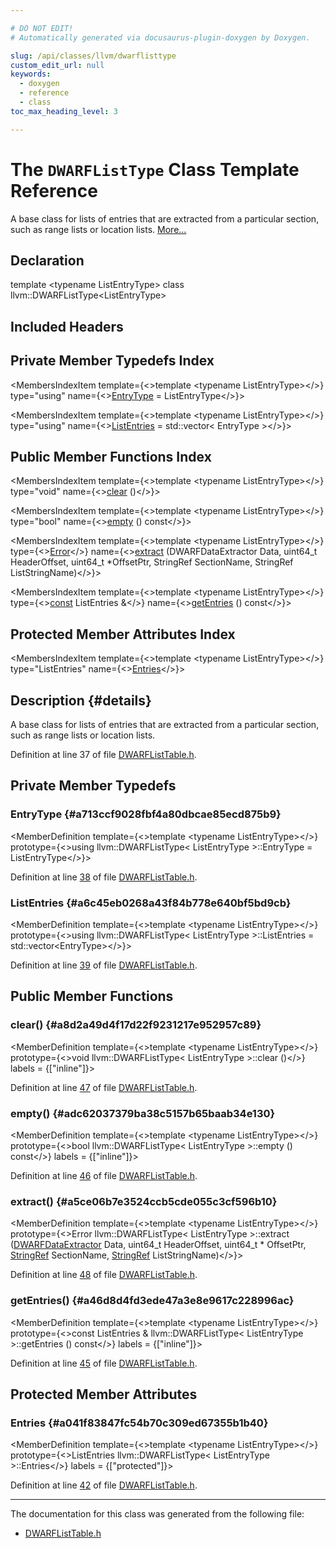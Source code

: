 ```yaml
---

# DO NOT EDIT!
# Automatically generated via docusaurus-plugin-doxygen by Doxygen.

slug: /api/classes/llvm/dwarflisttype
custom_edit_url: null
keywords:
  - doxygen
  - reference
  - class
toc_max_heading_level: 3

---
```





# The `DWARFListType` Class Template Reference

<DoxygenPage pluginConfig={pluginConfig}>

A base class for lists of entries that are extracted from a particular section, such as range lists or location lists. <a href="#details">More...</a>

## Declaration

<CodeBlock>template &lt;typename ListEntryType&gt;
class llvm::DWARFListType&lt;ListEntryType&gt;</CodeBlock>

## Included Headers

<IncludesList>
<IncludesListItem
  filePath="llvm/DebugInfo/DWARF/DWARFListTable.h"
  permalink="/docs/api/files/include/include/llvm/include/llvm/debuginfo/include/llvm/debuginfo/dwarf/dwarflisttable-h"
  isLocal="true" />
</IncludesList>

## Private Member Typedefs Index

<MembersIndex>

<MembersIndexItem
  template={<>template &lt;typename ListEntryType&gt;</>}
  type="using"
  name={<><a href="#a713ccf9028fbf4a80dbcae85ecd875b9">EntryType</a> = ListEntryType</>}>
</MembersIndexItem>

<MembersIndexItem
  template={<>template &lt;typename ListEntryType&gt;</>}
  type="using"
  name={<><a href="#a6c45eb0268a43f84b778e640bf5bd9cb">ListEntries</a> = std::vector&lt; EntryType &gt;</>}>
</MembersIndexItem>

</MembersIndex>

## Public Member Functions Index

<MembersIndex>

<MembersIndexItem
  template={<>template &lt;typename ListEntryType&gt;</>}
  type="void"
  name={<><a href="#a8d2a49d4f17d22f9231217e952957c89">clear</a> ()</>}>
</MembersIndexItem>

<MembersIndexItem
  template={<>template &lt;typename ListEntryType&gt;</>}
  type="bool"
  name={<><a href="#adc62037379ba38c5157b65baab34e130">empty</a> () const</>}>
</MembersIndexItem>

<MembersIndexItem
  template={<>template &lt;typename ListEntryType&gt;</>}
  type={<><a href="/docs/api/classes/llvm/error">Error</a></>}
  name={<><a href="#a5ce06b7e3524ccb5cde055c3cf596b10">extract</a> (DWARFDataExtractor Data, uint64&#95;t HeaderOffset, uint64&#95;t &#42;OffsetPtr, StringRef SectionName, StringRef ListStringName)</>}>
</MembersIndexItem>

<MembersIndexItem
  template={<>template &lt;typename ListEntryType&gt;</>}
  type={<><a href="/docs/api/files/lib/lib/target/lib/target/aarch64/aarch64promoteconstant-cpp/#a90f8350fecae261c25be85d38b451bff">const</a> ListEntries &amp;</>}
  name={<><a href="#a46d8d4fd3ede47a3e8e9617c228996ac">getEntries</a> () const</>}>
</MembersIndexItem>

</MembersIndex>

## Protected Member Attributes Index

<MembersIndex>

<MembersIndexItem
  template={<>template &lt;typename ListEntryType&gt;</>}
  type="ListEntries"
  name={<><a href="#a041f83847fc54b70c309ed67355b1b40">Entries</a></>}>
</MembersIndexItem>

</MembersIndex>

## Description {#details}

A base class for lists of entries that are extracted from a particular section, such as range lists or location lists.

Definition at line 37 of file <a href="/docs/api/files/include/include/llvm/include/llvm/debuginfo/include/llvm/debuginfo/dwarf/dwarflisttable-h">DWARFListTable.h</a>.

<SectionDefinition>

## Private Member Typedefs

### EntryType {#a713ccf9028fbf4a80dbcae85ecd875b9}

<MemberDefinition
  template={<>template &lt;typename ListEntryType&gt;</>}
  prototype={<>using llvm::DWARFListType&lt; ListEntryType &gt;::EntryType =  ListEntryType</>}>

Definition at line <a href="/docs/api/files/include/include/llvm/include/llvm/debuginfo/include/llvm/debuginfo/dwarf/dwarflisttable-h/#l00038">38</a> of file <a href="/docs/api/files/include/include/llvm/include/llvm/debuginfo/include/llvm/debuginfo/dwarf/dwarflisttable-h">DWARFListTable.h</a>.
</MemberDefinition>

### ListEntries {#a6c45eb0268a43f84b778e640bf5bd9cb}

<MemberDefinition
  template={<>template &lt;typename ListEntryType&gt;</>}
  prototype={<>using llvm::DWARFListType&lt; ListEntryType &gt;::ListEntries =  std::vector&lt;EntryType&gt;</>}>

Definition at line <a href="/docs/api/files/include/include/llvm/include/llvm/debuginfo/include/llvm/debuginfo/dwarf/dwarflisttable-h/#l00039">39</a> of file <a href="/docs/api/files/include/include/llvm/include/llvm/debuginfo/include/llvm/debuginfo/dwarf/dwarflisttable-h">DWARFListTable.h</a>.
</MemberDefinition>

</SectionDefinition>

<SectionDefinition>

## Public Member Functions

### clear() {#a8d2a49d4f17d22f9231217e952957c89}

<MemberDefinition
  template={<>template &lt;typename ListEntryType&gt;</>}
  prototype={<>void llvm::DWARFListType&lt; ListEntryType &gt;::clear ()</>}
  labels = {["inline"]}>

Definition at line <a href="/docs/api/files/include/include/llvm/include/llvm/debuginfo/include/llvm/debuginfo/dwarf/dwarflisttable-h/#l00047">47</a> of file <a href="/docs/api/files/include/include/llvm/include/llvm/debuginfo/include/llvm/debuginfo/dwarf/dwarflisttable-h">DWARFListTable.h</a>.
</MemberDefinition>

### empty() {#adc62037379ba38c5157b65baab34e130}

<MemberDefinition
  template={<>template &lt;typename ListEntryType&gt;</>}
  prototype={<>bool llvm::DWARFListType&lt; ListEntryType &gt;::empty () const</>}
  labels = {["inline"]}>

Definition at line <a href="/docs/api/files/include/include/llvm/include/llvm/debuginfo/include/llvm/debuginfo/dwarf/dwarflisttable-h/#l00046">46</a> of file <a href="/docs/api/files/include/include/llvm/include/llvm/debuginfo/include/llvm/debuginfo/dwarf/dwarflisttable-h">DWARFListTable.h</a>.
</MemberDefinition>

### extract() {#a5ce06b7e3524ccb5cde055c3cf596b10}

<MemberDefinition
  template={<>template &lt;typename ListEntryType&gt;</>}
  prototype={<>Error llvm::DWARFListType&lt; ListEntryType &gt;::extract (<a href="/docs/api/classes/llvm/dwarfdataextractor">DWARFDataExtractor</a> Data, uint64&#95;t HeaderOffset, uint64&#95;t &#42; OffsetPtr, <a href="/docs/api/classes/llvm/stringref">StringRef</a> SectionName, <a href="/docs/api/classes/llvm/stringref">StringRef</a> ListStringName)</>}>

Definition at line <a href="/docs/api/files/include/include/llvm/include/llvm/debuginfo/include/llvm/debuginfo/dwarf/dwarflisttable-h/#l00048">48</a> of file <a href="/docs/api/files/include/include/llvm/include/llvm/debuginfo/include/llvm/debuginfo/dwarf/dwarflisttable-h">DWARFListTable.h</a>.
</MemberDefinition>

### getEntries() {#a46d8d4fd3ede47a3e8e9617c228996ac}

<MemberDefinition
  template={<>template &lt;typename ListEntryType&gt;</>}
  prototype={<>const ListEntries &amp; llvm::DWARFListType&lt; ListEntryType &gt;::getEntries () const</>}
  labels = {["inline"]}>

Definition at line <a href="/docs/api/files/include/include/llvm/include/llvm/debuginfo/include/llvm/debuginfo/dwarf/dwarflisttable-h/#l00045">45</a> of file <a href="/docs/api/files/include/include/llvm/include/llvm/debuginfo/include/llvm/debuginfo/dwarf/dwarflisttable-h">DWARFListTable.h</a>.
</MemberDefinition>

</SectionDefinition>

<SectionDefinition>

## Protected Member Attributes

### Entries {#a041f83847fc54b70c309ed67355b1b40}

<MemberDefinition
  template={<>template &lt;typename ListEntryType&gt;</>}
  prototype={<>ListEntries llvm::DWARFListType&lt; ListEntryType &gt;::Entries</>}
  labels = {["protected"]}>

Definition at line <a href="/docs/api/files/include/include/llvm/include/llvm/debuginfo/include/llvm/debuginfo/dwarf/dwarflisttable-h/#l00042">42</a> of file <a href="/docs/api/files/include/include/llvm/include/llvm/debuginfo/include/llvm/debuginfo/dwarf/dwarflisttable-h">DWARFListTable.h</a>.
</MemberDefinition>

</SectionDefinition>

<hr/>

The documentation for this class was generated from the following file:

<ul>
<li><a href="/docs/api/files/include/include/llvm/include/llvm/debuginfo/include/llvm/debuginfo/dwarf/dwarflisttable-h">DWARFListTable.h</a></li>
</ul>

</DoxygenPage>
